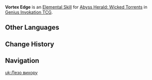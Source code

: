 {{Genius Invokation TCG Skill Infobox
|image      = Vortex Edge Character Card Skill.png
|type       = Elemental Skill
|character  = Abyss Herald: Wicked Torrents
|element    = Hydro
|matching   = 3
|effect     = Deals 1 {{Color|Hydro DMG}}, then performs "Prepare Skill for '''[[Rippling Blades]]'''.
|order      = 2
}}
'''Vortex Edge''' is an [[Character Card Elemental Skill|Elemental Skill]] for [[Abyss Herald: Wicked Torrents (Character Card)|Abyss Herald: Wicked Torrents]] in [[Genius Invokation TCG]].

==Other Languages==
{{Other Languages
|en       = Vortex Edge
|zhs      = 洄涡锋刃
|zhs_rm   = 
|zht      = 洄渦鋒刃
|zht_rm   = 
|zh_tl    = 
|ja       = 渦の刃
|ja_rm    = Uzu no Ha
|ja_tl    = Vortex Edge
|ko       = 소용돌이 칼날
|ko_rm    = 
|ko_tl    = 
|es       = Filo vortiginoso
|es_tl    = Whirling Edge
|fr       = Tranchant de vortex
|fr_tl    = Vortex Edge
|ru       = Остриё вихря
|ru_tl    = Vortex Edge
|th       = Vortex Edge
|vi       = Cạnh Sắc Xoáy Tròn
|vi_tl    = 
|de       = Wirbelnde Schneide
|de_tl    = Whirling Edge
|id       = Vortex Edge
|pt       = Lâmina Vórtice
|pt_tl    = 
|tr       = Girdabın Ucu
|tr_tl    = 
|it       = Lama del vortice
|it_tl    = 
}}

==Change History==
{{Change History|4.6}}

==Navigation==
{{Genius Invokation TCG Skill Navbox|Abyss Herald: Wicked Torrents}}

[[uk:Лезо вихору]]